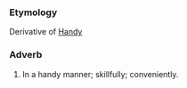 ===Etymology===
Derivative of  [[Handy]]
===Adverb===  
#In a handy manner; skillfully; conveniently.